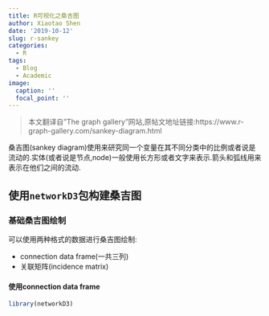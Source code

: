 ```yaml
---
title: R可视化之桑吉图
author: Xiaotao Shen
date: '2019-10-12'
slug: r-sankey
categories:
  - R
tags:
  - Blog
  - Academic
image:
  caption: ''
  focal_point: ''
---
```



> 本文翻译自"The graph gallery"网站,原帖文地址链接:https://www.r-graph-gallery.com/sankey-diagram.html

桑吉图(sankey diagram)使用来研究同一个变量在其不同分类中的比例或者说是流动的.实体(或者说是节点,node)一般使用长方形或者文字来表示.箭头和弧线用来表示在他们之间的流动.

## 使用`networkD3`包构建桑吉图

### 基础桑吉图绘制

可以使用两种格式的数据进行桑吉图绘制:

* connection data frame(一共三列)
* 关联矩阵(incidence matrix)

#### 使用connection data frame

```r
library(networkD3)
```

